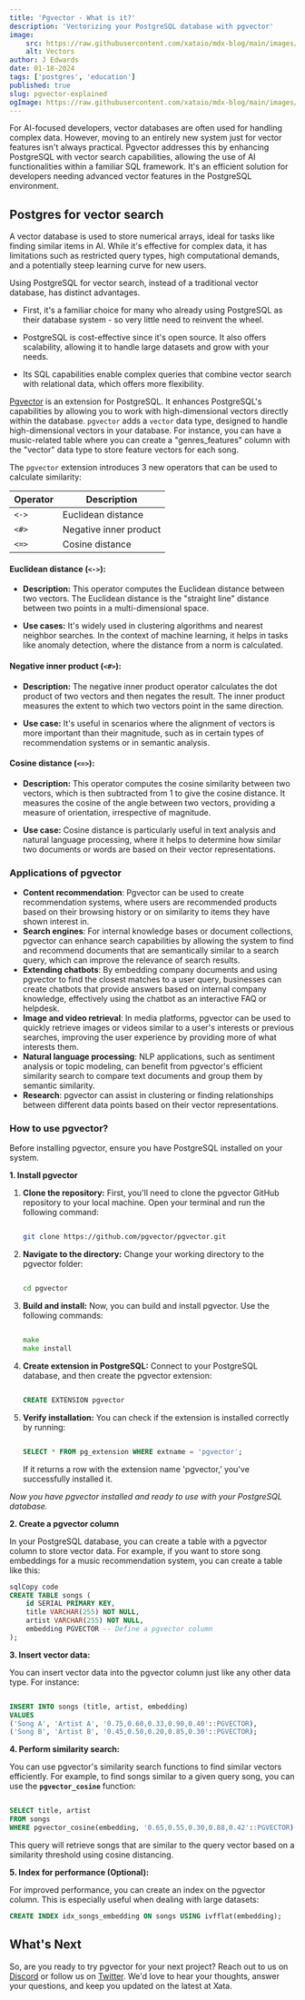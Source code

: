 ```yaml
---
title: 'Pgvector - What is it?'
description: 'Vectorizing your PostgreSQL database with pgvector'
image:
    src: https://raw.githubusercontent.com/xataio/mdx-blog/main/images/pgvector.jpg
    alt: Vectors
author: J Edwards
date: 01-18-2024
tags: ['postgres', 'education']
published: true
slug: pgvector-explained
ogImage: https://raw.githubusercontent.com/xataio/mdx-blog/main/images/pgvector.jpg
---
```


For AI-focused developers, vector databases are often used for handling complex data. However, moving to an entirely new system just for vector features isn't always practical.
Pgvector addresses this by enhancing PostgreSQL with vector search capabilities, allowing the use of AI functionalities within a familiar SQL framework. It's an efficient solution for developers needing advanced vector features in the PostgreSQL environment.

## Postgres for vector search

A vector database is used to store numerical arrays, ideal for tasks like finding similar items in AI. While it's effective for complex data, it has limitations such as restricted query types, high computational demands, and a potentially steep learning curve for new users.

Using PostgreSQL for vector search, instead of a traditional vector database, has distinct advantages.

- First, it's a familiar choice for many who already using PostgreSQL as their database system - so very little need to reinvent the wheel.

- PostgreSQL is cost-effective since it's open source. It also offers scalability, allowing it to handle large datasets and grow with your needs.

- Its SQL capabilities enable complex queries that combine vector search with relational data, which offers more flexibility.

[Pgvector](https://github.com/pgvector/pgvector) is an extension for PostgreSQL. It enhances PostgreSQL's capabilities by allowing you to work with high-dimensional vectors directly within the database. `pgvector` adds a `vector` data type, designed to handle high-dimensional vectors in your database. For instance, you can have a music-related table where you can create a "genres_features" column with the "vector" data type to store feature vectors for each song.

The `pgvector` extension introduces 3 new operators that can be used to calculate similarity:

| Operator | Description            |
| -------- | ---------------------- |
| `<->`    | Euclidean distance     |
| `<#>`    | Negative inner product |
| `<=>`    | Cosine distance        |

#### Euclidean distance (`<->`):

- **Description:** This operator computes the Euclidean distance between two vectors. The Euclidean distance is the "straight line" distance between two points in a multi-dimensional space.

- **Use cases:** It's widely used in clustering algorithms and nearest neighbor searches. In the context of machine learning, it helps in tasks like anomaly detection, where the distance from a norm is calculated.

#### Negative inner product (`<#>`):

- **Description:** The negative inner product operator calculates the dot product of two vectors and then negates the result. The inner product measures the extent to which two vectors point in the same direction.

- **Use case:** It's useful in scenarios where the alignment of vectors is more important than their magnitude, such as in certain types of recommendation systems or in semantic analysis.

#### Cosine distance (`<=>`):

- **Description:** This operator computes the cosine similarity between two vectors, which is then subtracted from 1 to give the cosine distance. It measures the cosine of the angle between two vectors, providing a measure of orientation, irrespective of magnitude.

- **Use case:** Cosine distance is particularly useful in text analysis and natural language processing, where it helps to determine how similar two documents or words are based on their vector representations.

### Applications of pgvector

- **Content recommendation**: Pgvector can be used to create recommendation systems, where users are recommended products based on their browsing history or on similarity to items they have shown interest in.
- **Search engines**: For internal knowledge bases or document collections, pgvector can enhance search capabilities by allowing the system to find and recommend documents that are semantically similar to a search query, which can improve the relevance of search results.
- **Extending chatbots**: By embedding company documents and using pgvector to find the closest matches to a user query, businesses can create chatbots that provide answers based on internal company knowledge, effectively using the chatbot as an interactive FAQ or helpdesk.
- **Image and video retrieval**: In media platforms, pgvector can be used to quickly retrieve images or videos similar to a user's interests or previous searches, improving the user experience by providing more of what interests them.
- **Natural language processing**: NLP applications, such as sentiment analysis or topic modeling, can benefit from pgvector's efficient similarity search to compare text documents and group them by semantic similarity.
- **Research**: pgvector can assist in clustering or finding relationships between different data points based on their vector representations.

### How to use pgvector?

Before installing pgvector, ensure you have PostgreSQL installed on your system.

**1. Install pgvector**

1.  **Clone the repository:**
    First, you'll need to clone the pgvector GitHub repository to your local machine. Open your terminal and run the following command:

    ```bash

    git clone https://github.com/pgvector/pgvector.git
    ```

2.  **Navigate to the directory:**
    Change your working directory to the pgvector folder:

    ```bash

    cd pgvector
    ```

3.  **Build and install:**
    Now, you can build and install pgvector. Use the following commands:

    ```go

    make
    make install
    ```

4.  **Create extension in PostgreSQL:**
    Connect to your PostgreSQL database, and then create the pgvector extension:

    ```sql

    CREATE EXTENSION pgvector
    ```

5.  **Verify installation:**
    You can check if the extension is installed correctly by running:

    ```sql

    SELECT * FROM pg_extension WHERE extname = 'pgvector';
    ```

    If it returns a row with the extension name 'pgvector,' you've successfully installed it.

_Now you have pgvector installed and ready to use with your PostgreSQL database._

**2. Create a pgvector column**

In your PostgreSQL database, you can create a table with a pgvector column to store vector data. For example, if you want to store song embeddings for a music recommendation system, you can create a table like this:

```sql
sqlCopy code
CREATE TABLE songs (
    id SERIAL PRIMARY KEY,
    title VARCHAR(255) NOT NULL,
    artist VARCHAR(255) NOT NULL,
    embedding PGVECTOR -- Define a pgvector column
);
```

**3. Insert vector data:**

You can insert vector data into the pgvector column just like any other data type. For instance:

```sql

INSERT INTO songs (title, artist, embedding)
VALUES
('Song A', 'Artist A', '0.75,0.60,0.33,0.90,0.40'::PGVECTOR),
('Song B', 'Artist B', '0.45,0.50,0.20,0.85,0.30'::PGVECTOR);

```

**4. Perform similarity search:**

You can use pgvector's similarity search functions to find similar vectors efficiently. For example, to find songs similar to a given query song, you can use the **`pgvector_cosine`** function:

```sql

SELECT title, artist
FROM songs
WHERE pgvector_cosine(embedding, '0.65,0.55,0.30,0.88,0.42'::PGVECTOR) > 0.8;

```

This query will retrieve songs that are similar to the query vector based on a similarity threshold using cosine distancing.

**5. Index for performance (Optional):**

For improved performance, you can create an index on the pgvector column. This is especially useful when dealing with large datasets:

```sql
CREATE INDEX idx_songs_embedding ON songs USING ivfflat(embedding);

```

## What's Next

So, are you ready to try pgvector for your next project? Reach out to us on [Discord](https://xata.io/discord) or follow us on [Twitter](https://twitter.com/xata). We'd love to hear your thoughts, answer your questions, and keep you updated on the latest at Xata.
